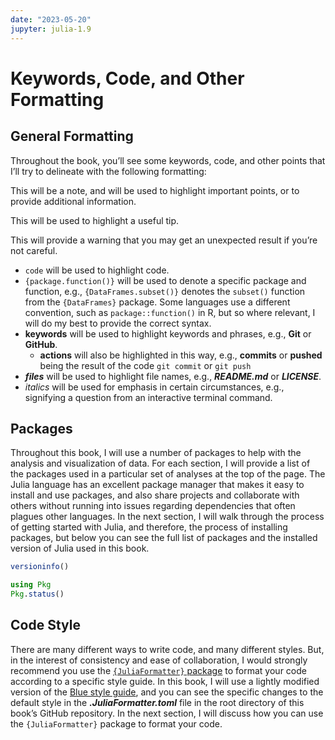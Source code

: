 ```yaml
---
date: "2023-05-20"
jupyter: julia-1.9
---
```


# Keywords, Code, and Other Formatting {.unnumbered}

## General Formatting

Throughout the book, you'll see some keywords, code, and other points that I'll try to delineate with the following formatting:

::: {.callout-note}
This will be a note, and will be used to highlight important points, or to provide additional information.
:::

::: {.callout-tip}
This will be used to highlight a useful tip.
:::

::: {.callout-warning}

This will provide a warning that you may get an unexpected result if you're not careful.

:::

- `code` will be used to highlight code.
- `{package.function()}` will be used to denote a specific package and function, e.g., `{DataFrames.subset()}` denotes the `subset()` function from the `{DataFrames}` package.
Some languages use a different convention, such as `package::function()` in R, but so where relevant, I will do my best to provide the correct syntax.
- **keywords** will be used to highlight keywords and phrases, e.g., **Git** or **GitHub**.
    - **actions** will also be highlighted in this way, e.g., **commits** or **pushed** being the result of the code `git commit` or `git push` 
- ***files*** will be used to highlight file names, e.g., ***README.md*** or ***LICENSE***.
- *italics* will be used for emphasis in certain circumstances, e.g., signifying a question from an interactive terminal command.

## Packages

Throughout this book, I will use a number of packages to help with the analysis and visualization of data.
For each section, I will provide a list of the packages used in a particular set of analyses at the top of the page.
The Julia language has an excellent package manager that makes it easy to install and use packages, and also share projects and collaborate with others without running into issues regarding dependencies that often plagues other languages.
In the next section, I will walk through the process of getting started with Julia, and therefore, the process of installing packages, but below you can see the full list of packages and the installed version of Julia used in this book.

```julia
versioninfo()
```

```julia
using Pkg
Pkg.status()
```

## Code Style

There are many different ways to write code, and many different styles.
But, in the interest of consistency and ease of collaboration, I would strongly recommend you use the [`{JuliaFormatter}` package](https://domluna.github.io/JuliaFormatter.jl/dev/) to format your code according to a specific style guide.
In this book, I will use a lightly modified version of the [Blue style guide](https://github.com/invenia/BlueStyle), and you can see the specific changes to the default style in the ***.JuliaFormatter.toml*** file in the root directory of this book's GitHub repository.
In the next section, I will discuss how you can use the `{JuliaFormatter}` package to format your code.